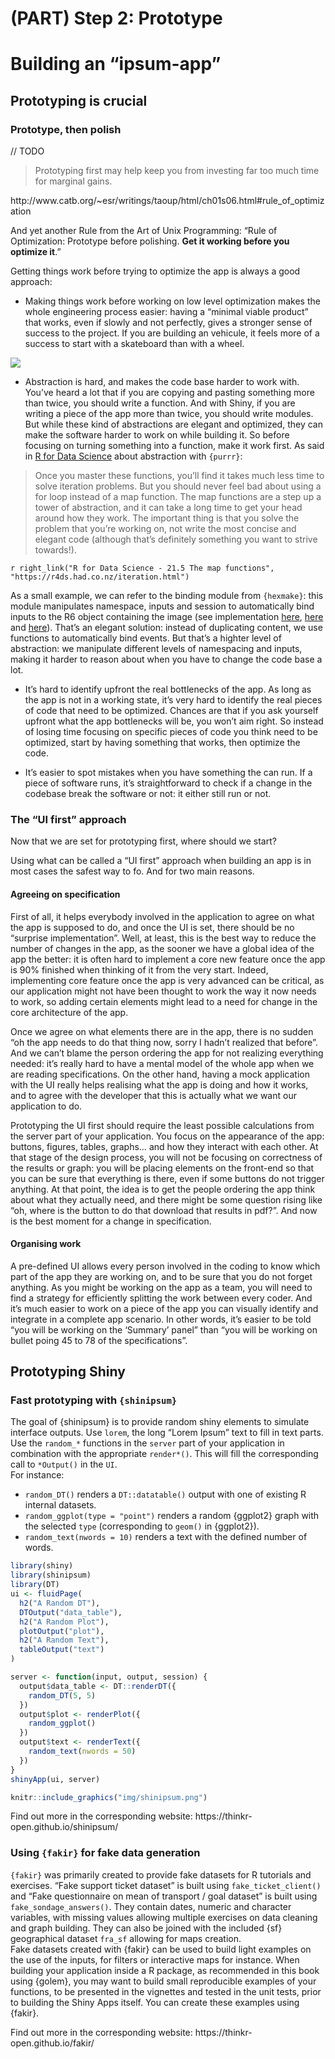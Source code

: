 # (PART) Step 2: Prototype {-}

# Building an "ipsum-app" {#stepprotopype} 

## Prototyping is crucial

### Prototype, then polish

// TODO

> Prototyping first may help keep you from investing far too much time for marginal gains.

http://www.catb.org/~esr/writings/taoup/html/ch01s06.html#rule_of_optimization

And yet another Rule from the Art of Unix Programming: "Rule of Optimization: Prototype before polishing. __Get it working before you optimize it__."

Getting things work before trying to optimize the app is always a good approach: 

+ Making things work before working on low level optimization makes the whole engineering process easier: having a "minimal viable product" that works, even if slowly and not perfectly, gives a stronger sense of success to the project. 
If you are building an vehicule, it feels more of a success to start with a skateboard than with a wheel.

![](img/mvp.png)

+ Abstraction is hard, and makes the code base harder to work with. 
You've heard a lot that if you are copying and pasting something more than twice, you should write a function. 
And with Shiny, if you are writing a piece of the app more than twice, you should write modules. 
But while these kind of abstractions are elegant and optimized, they can make the software harder to work on while building it. 
So before focusing on turning something into a function, make it work first. 
As said in [R for Data Science]() about abstraction with `{purrr}`: 

> Once you master these functions, you’ll find it takes much less time to solve iteration problems. But you should never feel bad about using a for loop instead of a map function. The map functions are a step up a tower of abstraction, and it can take a long time to get your head around how they work. The important thing is that you solve the problem that you’re working on, not write the most concise and elegant code (although that’s definitely something you want to strive towards!).

`r right_link("R for Data Science - 21.5 The map functions", "https://r4ds.had.co.nz/iteration.html")`

As a small example, we can refer to the binding module from `{hexmake}`: this module manipulates namespace, inputs and session to automatically bind inputs to the R6 object containing the image (see implementation [here](https://github.com/ColinFay/hexmake/blob/master/R/mod_binder.R#L29), [here](https://github.com/ColinFay/hexmake/blob/master/R/utils_server.R#L2) and [here](https://github.com/ColinFay/hexmake/blob/master/R/mod_left.R#L60)). 
That's an elegant solution: instead of duplicating content, we use functions to automatically bind events.
But that's a highter level of abstraction: we manipulate different levels of namespacing and inputs, making it harder to reason about when you have to change the code base a lot. 

+ It's hard to identify upfront the real bottlenecks of the app. 
As long as the app is not in a working state, it's very hard to identify the real pieces of code that need to be optimized. 
Chances are that if you ask yourself upfront what the app bottlenecks will be, you won't aim right. 
So instead of losing time focusing on specific pieces of code you think need to be optimized, start by having something that works, then optimize the code. 

+ It's easier to spot mistakes when you have something the can run. 
If a piece of software runs, it's straightforward to check if a change in the codebase break the software or not: it either still run or not. 


### The "UI first" approach

Now that we are set for prototyping first, where should we start? 

Using what can be called a "UI first" approach when building an app is in most cases the safest way to fo. 
And for two main reasons.

#### Agreeing on specification

First of all, it helps everybody involved in the application to agree on what the app is supposed to do, and once the UI is set, there should be no "surprise implementation". 
Well, at least, this is the best way to reduce the number of changes in the app, as the sooner we have a global idea of the app the better: it is often hard to implement a core new feature once the app is 90% finished when thinking of it from the very start.
Indeed, implementing core feature once the app is very advanced can be critical, as our application might not have been thought to work the way it now needs to work, so adding certain elements might lead to a need for change in the core architecture of the app.

Once we agree on what elements there are in the app, there is no sudden “oh the app needs to do that thing now, sorry I hadn't realized that before”.
And we can't blame the person ordering the app for not realizing everything needed: it's really hard to have a mental model of the whole app when we are reading specifications. 
On the other hand, having a mock application with the UI really helps realising what the app is doing and how it works, and to agree with the developer that this is actually what we want our application to do. 

Prototyping the UI first should require the least possible calculations from the server part of your application. 
You focus on the appearance of the app: buttons, figures, tables, graphs... and how they interact with each other. 
At that stage of the design process, you will not be focusing on correctness of the results or graph: you will be placing elements on the front-end so that you can be sure that everything is there, even if some buttons do not trigger anything. 
At that point, the idea is to get the people ordering the app think about what they actually need, and there might be some question rising like "oh, where is the button to do that download that results in pdf?". 
And now is the best moment for a change in specification. 

#### Organising work

A pre-defined UI allows every person involved in the coding to know which part of the app they are working on, and to be sure that you do not forget anything. 
As you might be working on the app as a team, you will need to find a strategy for efficiently splitting the work between every coder. 
And it’s much easier to work on a piece of the app you can visually identify and integrate in a complete app scenario. 
In other words, it's easier to be told "you will be working on the 'Summary' panel" than "you will be working on bullet poing 45 to 78 of the specifications". 

## Prototyping Shiny

### Fast prototyping with `{shinipsum}`

The goal of {shinipsum} is to provide random shiny elements to simulate interface outputs.
Use `lorem`, the long "Lorem Ipsum" text to fill in text parts.
Use the `random_*` functions in the `server` part of your application in combination with the appropriate `render*()`.
This will fill the corresponding call to `*Output()` in the `UI`.  
For instance:  

- `random_DT()` renders a `DT::datatable()` output with one of existing R internal datasets.  
- `random_ggplot(type = "point")` renders a random {ggplot2} graph with the selected `type` (corresponding to `geom()` in {ggplot2}).  
- `random_text(nwords = 10)` renders a text with the defined number of words.  

```r
library(shiny)
library(shinipsum)
library(DT)
ui <- fluidPage(
  h2("A Random DT"),
  DTOutput("data_table"),
  h2("A Random Plot"),
  plotOutput("plot"),
  h2("A Random Text"),
  tableOutput("text")
)

server <- function(input, output, session) {
  output$data_table <- DT::renderDT({
    random_DT(5, 5)
  })
  output$plot <- renderPlot({
    random_ggplot()
  })
  output$text <- renderText({
    random_text(nwords = 50)
  })
}
shinyApp(ui, server)
```
```r
knitr::include_graphics("img/shinipsum.png")
```

Find out more in the corresponding website: https://thinkr-open.github.io/shinipsum/

### Using `{fakir}` for fake data generation

`{fakir}` was primarily created to provide fake datasets for R tutorials and exercises. 
"Fake support ticket dataset" is built using `fake_ticket_client()` and "Fake questionnaire on mean of transport / goal dataset" is built using `fake_sondage_answers()`.
They contain dates, numeric and character variables, with missing values allowing multiple exercises on data cleaning and graph building. 
They can also be joined with the included {sf} geographical dataset `fra_sf` allowing for maps creation.  
Fake datasets created with {fakir} can be used to build light examples on the use of the inputs, for filters or interactive maps for instance. 
When building your application inside a R package, as recommended in this book using {golem}, you may want to build small reproducible examples of your functions, to be presented in the vignettes and tested in the unit tests, prior to building the Shiny Apps itself. 
You can create these examples using {fakir}.  

Find out more in the corresponding website: https://thinkr-open.github.io/fakir/
